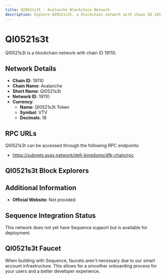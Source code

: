 ```yaml
--- 
title: QI0521s3t - Avalanche Blockchain Network
description: Explore QI0521s3t, a blockchain network with chain ID 19110. Learn about its native currency, QI0521s3t Token, and how to interact with the network.
---
```


# QI0521s3t

QI0521s3t is a blockchain network with chain ID 19110.

## Network Details

- **Chain ID**: 19110
- **Chain Name**: Avalanche
- **Short Name**: QI0521s3t
- **Network ID**: 19110
- **Currency**: 
  - **Name**: QI0521s3t Token
  - **Symbol**: VTV
  - **Decimals**: 18

## RPC URLs

QI0521s3t can be accessed through the following RPC endpoints:

- https://subnets.avax.network/defi-kingdoms/dfk-chain/rpc

## QI0521s3t Block Explorers



## Additional Information

- **Official Website**: Not provided

## Sequence Integration Status

This network does not yet have Sequence support but is available for deployment.

## QI0521s3t Faucet

When building with Sequence, faucets aren't necessary due to our smart account infrastructure. This allows for a smoother onboarding process for your users and a better developer experience.
